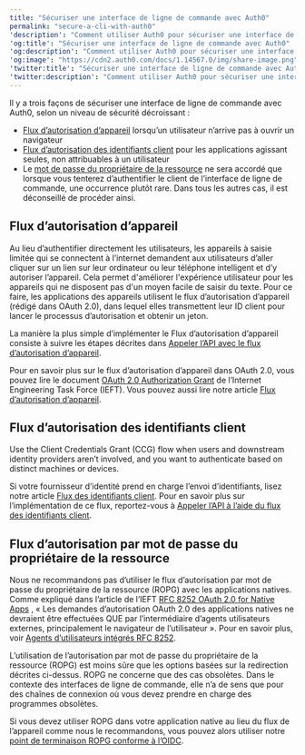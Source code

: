 ```yaml
---
title: "Sécuriser une interface de ligne de commande avec Auth0"
permalink: "secure-a-cli-with-auth0"
'description': "Comment utiliser Auth0 pour sécuriser une interface de ligne de commande"
'og:title': "Sécuriser une interface de ligne de commande avec Auth0"
'og:description': "Comment utiliser Auth0 pour sécuriser une interface de ligne de commande"
'og:image': "https://cdn2.auth0.com/docs/1.14567.0/img/share-image.png"
'twitter:title': "Sécuriser une interface de ligne de commande avec Auth0"
'twitter:description': "Comment utiliser Auth0 pour sécuriser une interface de ligne de commande"
---
```


Il y a trois façons de sécuriser une interface de ligne de commande avec Auth0, selon un niveau de sécurité décroissant :

* [Flux d’autorisation d’appareil](#device-authorization-flow) lorsqu’un utilisateur n’arrive pas à ouvrir un navigateur
* [Flux d’autorisation des identifiants client](#client-credentials-grant-flow) pour les applications agissant seules, non attribuables à un utilisateur
* Le [mot de passe du propriétaire de la ressource](#resource-owner-password-grant-flow) ne sera accordé que lorsque vous tenterez d’authentifier le client de l’interface de ligne de commande, une occurrence plutôt rare. Dans tous les autres cas, il est déconseillé de procéder ainsi.

## Flux d’autorisation d’appareil

Au lieu d’authentifier directement les utilisateurs, les appareils à saisie limitée qui se connectent à l’internet demandent aux utilisateurs d’aller cliquer sur un lien sur leur ordinateur ou leur téléphone intelligent et d’y autoriser l’appareil. Cela permet d'améliorer l'expérience utilisateur pour les appareils qui ne disposent pas d'un moyen facile de saisir du texte. Pour ce faire, les applications des appareils utilisent le flux d’autorisation d’appareil (rédigé dans OAuth 2.0), dans lequel elles transmettent leur ID client pour lancer le processus d’autorisation et obtenir un jeton.

La manière la plus simple d’implémenter le Flux d’autorisation d’appareil consiste à suivre les étapes décrites dans [Appeler l’API avec le flux d’autorisation d’appareil](/docs/docs/fr-ca/get-started/authentication-and-authorization-flow/device-authorization-flow/call-your-api-using-the-device-authorization-flow).

Pour en savoir plus sur le flux d’autorisation d’appareil dans <Tooltip href="/docs/docs/fr-ca/glossary?term=oath2" tip="OAuth 2.0
Cadre d’applications d’autorisation qui définit les protocoles d’autorisation et les flux de production." cta="Voir le glossaire">OAuth 2.0</Tooltip>, vous pouvez lire le document [OAuth 2.0 Authorization Grant](https://tools.ietf.org/html/draft-ietf-oauth-device-flow-15) de l’Internet Engineering Task Force (IEFT). Vous pouvez aussi lire notre article [Flux d’autorisation d’appareil](/docs/docs/fr-ca/get-started/authentication-and-authorization-flow/device-authorization-flow).

## Flux d’autorisation des identifiants client

Use the Client Credentials Grant (CCG) flow when users and downstream <Tooltip href="/docs/docs/fr-ca/glossary?term=idp" tip="Fournisseur d’identité (IdP)
Service de stockage et de gestion des identités numériques." cta="Voir le glossaire">identity providers</Tooltip> aren’t involved, and you want to authenticate based on distinct machines or devices.

Si votre fournisseur d’identité prend en charge l’envoi d’identifiants, lisez notre article [Flux des identifiants client](/docs/docs/fr-ca/get-started/authentication-and-authorization-flow/client-credentials-flow). Pour en savoir plus sur l’implémentation de ce flux, reportez-vous à [Appeler l’API à l’aide du flux des identifiants client](/docs/docs/fr-ca/get-started/authentication-and-authorization-flow/client-credentials-flow/call-your-api-using-the-client-credentials-flow).

## Flux d’autorisation par mot de passe du propriétaire de la ressource

Nous ne recommandons pas d’utiliser le flux d’autorisation par mot de passe du propriétaire de la ressource (ROPG) avec les applications natives. Comme expliqué dans l’article de l’IEFT [RFC 8252 OAuth 2.0 for Native Apps](https://tools.ietf.org/html/rfc8252) , « Les demandes d’autorisation OAuth 2.0 des applications natives ne devraient être effectuées QUE par l’intermédiaire d’agents utilisateurs externes, principalement le navigateur de l’utilisateur ». Pour en savoir plus, voir [Agents d’utilisateurs intégrés RFC 8252](https://tools.ietf.org/html/rfc8252#section-8.12).

L’utilisation de l’autorisation par mot de passe du propriétaire de la ressource (ROPG) est moins sûre que les options basées sur la redirection décrites ci-dessus. ROPG ne concerne que des cas obsolètes. Dans le contexte des interfaces de ligne de commande, elle n’a de sens que pour des chaînes de connexion où vous devez prendre en charge des programmes obsolètes.

Si vous devez utiliser ROPG dans votre application native au lieu du flux de l’appareil comme nous le recommandons, vous pouvez alors utiliser notre [point de terminaison ROPG conforme à l’OIDC](/docs/docs/fr-ca/api/authentication#resource-owner-password).
